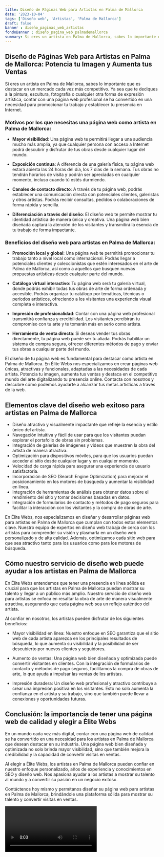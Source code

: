 ```yaml
---
title: Diseño de Páginas Web para Artistas en Palma de Mallorca
date: '2023-10-04'
tags: ['Diseño web', 'Artistas', 'Palma de Mallorca']
draft: false
banner : diseño_paginas_web_artistas
fondoBanner : diseño_pagina_web_palmademallorca
summary: Si eres un artista en Palma de Mallorca, sabes lo importante que es destacar en un mercado cada vez más competitivo. Ya sea que te dediques a la pintura, escultura, fotografía o cualquier otra forma de expresión artística, contar con una página web profesional se ha convertido en una necesidad para promocionar tu trabajo y establecer tu presencia en Internet.
---
```


## Diseño de Páginas Web para Artistas en Palma de Mallorca: Potencia tu Imagen y Aumenta tus Ventas

Si eres un artista en Palma de Mallorca, sabes lo importante que es destacar en un mercado cada vez más competitivo. Ya sea que te dediques a la pintura, escultura, fotografía o cualquier otra forma de expresión artística, contar con una página web profesional se ha convertido en una necesidad para promocionar tu trabajo y establecer tu presencia en Internet.

### Motivos por los que necesitas una página web como artista en Palma de Mallorca:

- **Mayor visibilidad**: Una página web te permitirá llegar a una audiencia mucho más amplia, ya que cualquier persona con acceso a Internet podrá descubrir y disfrutar de tus obras desde cualquier lugar del mundo.

- **Exposición continua**: A diferencia de una galería física, tu página web estará abierta las 24 horas del día, los 7 días de la semana. Tus obras no tendrán horarios de visita y podrán ser apreciadas en cualquier momento, incluso cuando tú estés durmiendo.

- **Canales de contacto directo**: A través de tu página web, podrás establecer una comunicación directa con potenciales clientes, galeristas y otros artistas. Podrás recibir consultas, pedidos o colaboraciones de forma rápida y sencilla.

- **Diferenciación a través del diseño**: El diseño web te permite mostrar tu identidad artística de manera única y creativa. Una página web bien diseñada captará la atención de los visitantes y transmitirá la esencia de tu trabajo de forma impactante.

### Beneficios del diseño web para artistas en Palma de Mallorca:

- **Promoción local y global**: Una página web te permitirá promocionar tu trabajo tanto a nivel local como internacional. Podrás llegar a potenciales clientes y coleccionistas que estén interesados en el arte de Palma de Mallorca, así como a aquellos que busquen nuevas propuestas artísticas desde cualquier parte del mundo.

- **Catálogo virtual interactivo**: Tu página web será tu galería virtual, donde podrás exhibir todas tus obras de arte de forma ordenada y accesible. Podrás organizar tu catálogo por temáticas, técnicas o períodos artísticos, ofreciendo a los visitantes una experiencia visual completa e interactiva.

- **Impresión de profesionalidad**: Contar con una página web profesional transmitirá confianza y credibilidad. Los visitantes percibirán tu compromiso con tu arte y te tomarán más en serio como artista.

- **Herramienta de venta directa**: Si deseas vender tus obras directamente, tu página web puede ser tu aliada. Podrás habilitar un sistema de compra segura, ofrecer diferentes métodos de pago y enviar tus obras a cualquier parte del mundo.

El diseño de tu página web es fundamental para destacar como artista en Palma de Mallorca. En Élite Webs nos especializamos en crear páginas web únicas, atractivas y funcionales, adaptadas a las necesidades de cada artista. Potencia tu imagen, aumenta tus ventas y destaca en el competitivo mundo del arte digitalizando tu presencia online. Contacta con nosotros y descubre cómo podemos ayudarte a alcanzar tus metas artísticas a través de la web.

<GifSeo />

<Cta />

## Elementos clave del diseño web exitoso para artistas en Palma de Mallorca

- Diseño atractivo y visualmente impactante que refleje la esencia y estilo único del artista.
- Navegación intuitiva y fácil de usar para que los visitantes puedan explorar el portafolio de obras sin problemas.
- Integración de galerías de imágenes y videos que muestren la obra del artista de manera atractiva.
- Optimización para dispositivos móviles, para que los usuarios puedan acceder al sitio desde cualquier lugar y en cualquier momento.
- Velocidad de carga rápida para asegurar una experiencia de usuario satisfactoria.
- Incorporación de SEO (Search Engine Optimization) para mejorar el posicionamiento en los motores de búsqueda y aumentar la visibilidad en línea.
- Integración de herramientas de análisis para obtener datos sobre el rendimiento del sitio y tomar decisiones basadas en datos.
- Integración de formularios de contacto y métodos de pago seguros para facilitar la interacción con los visitantes y la compra de obras de arte.

En Élite Webs, nos especializamos en diseñar y desarrollar páginas web para artistas en Palma de Mallorca que cumplan con todos estos elementos clave. Nuestro equipo de expertos en diseño web trabaja de cerca con los artistas para comprender su visión y plasmarla en un diseño web personalizado y de alta calidad. Además, optimizamos cada sitio web para que sea atractivo tanto para los usuarios como para los motores de búsqueda.

## Cómo nuestro servicio de diseño web puede ayudar a los artistas en Palma de Mallorca

En Élite Webs entendemos que tener una presencia en línea sólida es crucial para que los artistas en Palma de Mallorca puedan mostrar su talento y llegar a un público más amplio. Nuestro servicio de diseño web para artistas se enfoca en resaltar la obra de arte de manera visualmente atractiva, asegurando que cada página web sea un reflejo auténtico del artista.

Al confiar en nosotros, los artistas pueden disfrutar de los siguientes beneficios:

- Mayor visibilidad en línea: Nuestro enfoque en SEO garantiza que el sitio web de cada artista aparezca en los principales resultados de búsqueda, lo que aumenta su visibilidad y la posibilidad de ser descubierto por nuevos clientes y seguidores.

- Aumento de ventas: Una página web bien diseñada y optimizada puede convertir visitantes en clientes. Con la integración de formularios de contacto y métodos de pago seguros, facilitamos la compra de obras de arte, lo que ayuda a impulsar las ventas de los artistas.

- Impresión duradera: Un diseño web profesional y atractivo contribuye a crear una impresión positiva en los visitantes. Esto no solo aumenta la confianza en el artista y su trabajo, sino que también puede llevar a conexiones y oportunidades futuras.

## Conclusión: la importancia de tener una página web de calidad y elegir a Élite Webs

En un mundo cada vez más digital, contar con una página web de calidad se ha convertido en una necesidad para los artistas en Palma de Mallorca que desean destacar en su industria. Una página web bien diseñada y optimizada no solo brinda mayor visibilidad, sino que también mejora la credibilidad y la capacidad de convertir visitas en ventas.

Al elegir a Élite Webs, los artistas en Palma de Mallorca pueden confiar en nuestro enfoque personalizado, años de experiencia y conocimientos en SEO y diseño web. Nos apasiona ayudar a los artistas a mostrar su talento al mundo y a convertir su pasión en un negocio exitoso.

Contáctenos hoy mismo y permítanos diseñar su página web para artistas en Palma de Mallorca, brindándole una plataforma sólida para mostrar su talento y convertir visitas en ventas.

<Video />

<CtaBot job='Artistas' city='Palma de Mallorca'/>

<Gmaps query='Palma de Mallorca+españa+maps' />